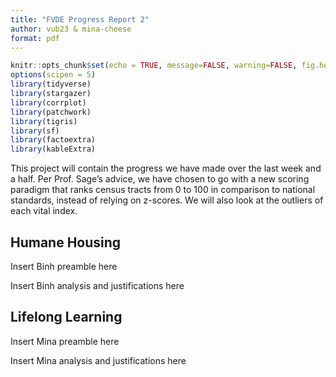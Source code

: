 ```yaml
---
title: "FVDE Progress Report 2"
author: vub23 & mina-cheese
format: pdf
---
```


```r
knitr::opts_chunk$set(echo = TRUE, message=FALSE, warning=FALSE, fig.height = 10)
options(scipen = 5)
library(tidyverse)
library(stargazer)
library(corrplot)
library(patchwork)
library(tigris)
library(sf)
library(factoextra)
library(kableExtra)
```

This project will contain the progress we have made over the last week and a half. Per Prof. Sage's advice, we have chosen to go with a new scoring paradigm that ranks census tracts from 0 to 100 in comparison to national standards, instead of relying on z-scores. We will also look at the outliers of each vital index.

## Humane Housing

Insert Binh preamble here

Insert Binh analysis and justifications here

## Lifelong Learning

Insert Mina preamble here

Insert Mina analysis and justifications here